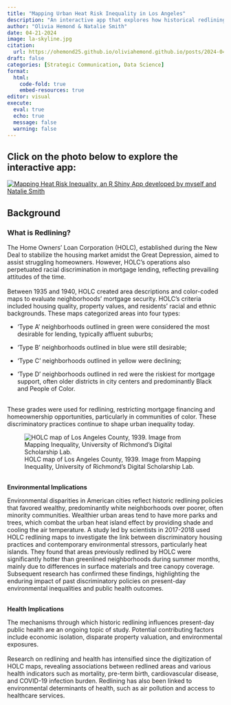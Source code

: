 ```yaml
---
title: "Mapping Urban Heat Risk Inequality in Los Angeles"
description: "An interactive app that explores how historical redlining is related to modern-day urban health inequalities and environmental injustices"
author: "Olivia Hemond & Natalie Smith"
date: 04-21-2024
image: la-skyline.jpg
citation: 
  url: https://ohemond25.github.io/oliviahemond.github.io/posts/2024-04-21-shiny
draft: false
categories: [Strategic Communication, Data Science]
format: 
  html: 
    code-fold: true 
    embed-resources: true
editor: visual
execute: 
  eval: true
  echo: true 
  message: false 
  warning: false
---
```


## Click on the photo below to explore the interactive app:

[![Mapping Heat Risk Inequality, an R Shiny App developed by myself and Natalie Smith](shiny_screenshot.png){fig-align="center"}](https://plantsmith.shinyapps.io/heat_risk_inequality/)

## Background

### What is Redlining?

The Home Owners' Loan Corporation (HOLC), established during the New Deal to stabilize the housing market amidst the Great Depression, aimed to assist struggling homeowners. However, HOLC's operations also perpetuated racial discrimination in mortgage lending, reflecting prevailing attitudes of the time.\
\
Between 1935 and 1940, HOLC created area descriptions and color-coded maps to evaluate neighborhoods' mortgage security. HOLC's criteria included housing quality, property values, and residents' racial and ethnic backgrounds. These maps categorized areas into four types:

-   'Type A' neighborhoods outlined in green were considered the most desirable for lending, typically affluent suburbs;

-   'Type B' neighborhoods outlined in blue were still desirable;

-   'Type C' neighborhoods outlined in yellow were declining;

-   'Type D' neighborhoods outlined in red were the riskiest for mortgage support, often older districts in city centers and predominantly Black and People of Color.

\
These grades were used for redlining, restricting mortgage financing and homeownership opportunities, particularly in communities of color. These discriminatory practices continue to shape urban inequality today.

![HOLC map of Los Angeles County, 1939. Image from Mapping Inequality, University of Richmond's Digital Scholarship Lab.](redlining-la.jpg){fig-align="center"}

\
**Environmental Implications**

Environmental disparities in American cities reflect historic redlining policies that favored wealthy, predominantly white neighborhoods over poorer, often minority communities. Wealthier urban areas tend to have more parks and trees, which combat the urban heat island effect by providing shade and cooling the air temperature. A study led by scientists in 2017-2018 used HOLC redlining maps to investigate the link between discriminatory housing practices and contemporary environmental stressors, particularly heat islands. They found that areas previously redlined by HOLC were significantly hotter than greenlined neighborhoods during summer months, mainly due to differences in surface materials and tree canopy coverage. Subsequent research has confirmed these findings, highlighting the enduring impact of past discriminatory policies on present-day environmental inequalities and public health outcomes.

\
**Health Implications**

The mechanisms through which historic redlining influences present-day public health are an ongoing topic of study. Potential contributing factors include economic isolation, disparate property valuation, and environmental exposures.\
\
Research on redlining and health has intensified since the digitization of HOLC maps, revealing associations between redlined areas and various health indicators such as mortality, pre-term birth, cardiovascular disease, and COVID-19 infection burden. Redlining has also been linked to environmental determinants of health, such as air pollution and access to healthcare services.

